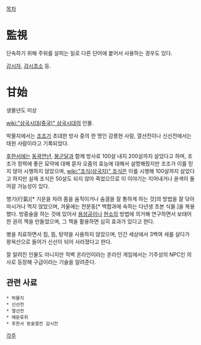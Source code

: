 [[목차]]
= 監視 =
단속하기 위해 주위를 살피는 일로 다른 단어에 붙어서 사용하는 경우도 있다.

[[감시자]], [[감시초소]] 등.

= 甘始 =
생몰년도 미상

[[wiki:"삼국시대(중국)" 삼국시대]]의 인물.

박물지에서는 [[조조]]가 초대한 방사 중의 한 명인 감릉현 사람, 열선전이나 신선전에서는 태원 사람이라고 기록되었다.

[[후한서]]에는 [[동곽연년]], [[봉군달]]과 함께 방사로 100살 내지 200살까지 살았다고 하며, 조조가 정력에 좋은 묘약에 대해 묻자 오줌의 효능에 대해서 설명해줬지만 조조가 이를 믿지 않아 시행하지 않았으며, [[wiki:"조식(삼국지)" 조식]]은 이를 시행해 100살까지 살았다고 하지만 실제 조식은 50살도 되지 않아 죽었으므로 이 이야기는 지어내거나 윤색이 들어갈 가능성이 있다.

행기(行氣)[* 기운을 차려 몸을 움직이거나 숨결을 잘 통하게 하는 것]의 방법을 잘 닦아 마시거나 먹지 않았으며, 겨울에는 천문동[* 백합과에 속하는 다년생 초본 식물.]을 복용했다. 방중술을 하는 것에 있어서 [[용성공]]이나 [[현소]]의 방법에 의거해 연구하면서 보태어 한 권의 책을 만들었으며, 그 책을 활용하면 심히 효과가 있다고 한다.

병을 치료하면서 침, 뜸, 탕약을 사용하지 않았으며, 인간 세상에서 3백여 세를 살다가 왕옥산으로 들어가 신선이 되어 사라졌다고 한다.

잘 알려진 인물도 아니지만 적벽 온라인이라는 온라인 게임에서는 기주성의 NPC인 의사로 등장해 구급이라는 기술을 알려준다.

== 관련 사료 ==
 * 박물지
 * 신선전
 * 열선전
 * 예문류취
 * 후한서 방술열전 감시전

[[각주]]
